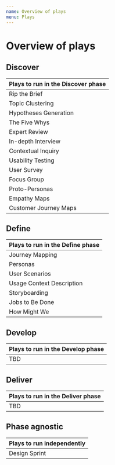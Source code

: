 ```yaml
---
name: Overview of plays
menu: Plays
---
```



# Overview of plays

## Discover

| Plays to run in the Discover phase |
| :--- |
| Rip the Brief |
| Topic Clustering |
| Hypotheses Generation |
| <Link to="plays-the-five-whys">The Five Whys</Link> |
| Expert Review |
| In-depth Interview |
| Contextual Inquiry |
| Usability Testing |
| User Survey |
| Focus Group |
| Proto-Personas |
| Empathy Maps |
| Customer Journey Maps |

## Define

| Plays to run in the Define phase |
| :--- |
| Journey Mapping |
| Personas |
| User Scenarios |
| Usage Context Description |
| Storyboarding |
| Jobs to Be Done |
| How Might We |

## Develop

| Plays to run in the Develop phase |
| :--- |
| TBD |

## Deliver

| Plays to run in the Deliver phase |
| :--- |
| TBD |

## Phase agnostic

| Plays to run independently |
| :--- |
| Design Sprint |
